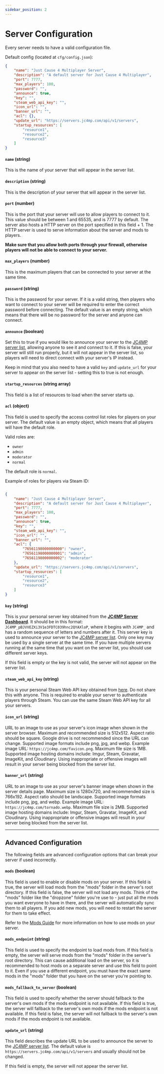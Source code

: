 ```yaml
---
sidebar_position: 2
---
```


# Server Configuration

Every server needs to have a valid configuration file.

Default config (located at `cfg/config.json`):
```json
{
    "name": "Just Cause 4 Multiplayer Server",
    "description": "A default server for Just Cause 4 Multiplayer",
    "port": 7777,
    "max_players": 100,
    "password": "",
    "announce": true,
    "key": "",
    "steam_web_api_key": "",
    "icon_url": "",
    "banner_url": "",
    "acl": {},
    "update_url": "https://servers.jc4mp.com/api/v1/servers",
    "startup_resources": [
        "resource1",
        "resource2",
        "resource3"
    ]
}
```


#### `name` (string)

This is the name of your server that will appear in the server list.

#### `description` (string)

This is the description of your server that will appear in the server list.

#### `port` (number)

This is the port that your server will use to allow players to connect to it. This value should be between 1 and 65535, and is 7777 by default. The server also hosts a HTTP server on the port specified in this field + 1. The HTTP server is used to serve information about the server and mods to players.

**Make sure that you allow both ports through your firewall, otherwise players will not be able to connect to your server.**

#### `max_players` (number)

This is the maximum players that can be connected to your server at the same time.

#### `password` (string)

This is the password for your server. If it is a valid string, then players who want to connect to your server will be required to enter the correct password before connecting. The default value is an empty string, which means that there will be no password for the server and anyone can connect.

#### `announce` (boolean)

Set this to true if you would like to announce your server to the [JC4MP server list](https://servers.jc4mp.com), allowing anyone to see it and connect to it. If this is false, your server will still run properly, but it will not appear in the server list, so players will need to direct connect with your server's IP instead.

Keep in mind that you also need to have a valid `key` and `update_url` for your server to appear on the server list - setting this to true is not enough.

#### `startup_resources` (string array)

This field is a list of resources to load when the server starts up. 


#### `acl` (object)

This field is used to specify the access control list roles for players on your server. The default value is an empty object, which means that all players will have the default role.

Valid roles are:

- `owner`
- `admin`
- `moderator`
- `normal`

The default role is `normal`.

Example of roles for players via Steam ID:

```json

{
    "name": "Just Cause 4 Multiplayer Server",
    "description": "A default server for Just Cause 4 Multiplayer",
    "port": 7777,
    "max_players": 100,
    "password": "",
    "announce": true,
    "key": "",
    "steam_web_api_key": "",
    "icon_url": "",
    "banner_url": "",
    "acl": {
        "76561198000000000": "owner",
        "76561198000000001": "admin",
        "76561198000000002": "moderator"
    },
    "update_url": "https://servers.jc4mp.com/api/v1/servers",
    "startup_resources": [
        "resource1",
        "resource2",
        "resource3"
    ]
}
```


#### `key` (string)

This is your personal server key obtained from the **[JC4MP Server Dashboard](https://servers.jc4mp.com/dashboard)**. It should be in this format: `JC4MP_pBJVVEZXi3V1e3FDTC039hnc2QYAXloP`, where it begins with `JC4MP_` and has a random sequence of letters and numbers after it. This server key is used to announce your server to the [JC4MP server list](https://servers.jc4mp.com/). Only one key may be used by a single server at the same time. If you have multiple servers running at the same time that you want on the server list, you should use different server keys.

If this field is empty or the key is not valid, the server will not appear on the server list.

#### `steam_web_api_key` (string)

This is your personal Steam Web API key obtained from [here](https://steamcommunity.com/dev/apikey). Do not share this with anyone. This is required to enable your server to authenticate players through Steam. You can use the same Steam Web API key for all your servers.

#### `icon_url` (string)

URL to an image to use as your server's icon image when shown in the server browser. Maximum and recommended size is 512x512. Aspect ratio should be square. Google drive is not recommended since the URL can change. Supported image formats include png, jpg, and webp. Example image URL: `https://jc4mp.com/favicon.png`. Maximum file size is 1MB. Supported image hosting domains include: Imgur, Steam, Gravatar, ImageKit, and Cloudinary. Using inappropriate or offensive images will result in your server being blocked from the server list.

#### `banner_url` (string)

URL to an image to use as your server's banner image when shown in the server details page. Maximum size is 1280x720, and recommended size is 766x192. Aspect ratio should be landscape. Supported image formats include png, jpg, and webp. Example image URL: `https://jc4mp.com/tornado.webp`. Maximum file size is 2MB. Supported image hosting domains include: Imgur, Steam, Gravatar, ImageKit, and Cloudinary. Using inappropriate or offensive images will result in your server being blocked from the server list.


---

## Advanced Configuration

The following fields are advanced configuration options that can break your server if used incorrectly.

#### `mods` (boolean)

This field is used to enable or disable mods on your server. If this field is true, the server will load mods from the "mods" folder in the server's root directory. If this field is false, the server will not load any mods. Think of the "mods" folder like the "dropzone" folder you're use to - just put all the mods you want everyone to have in there, and the server will automatically sync them to all players. If you add new mods, you will need to restart the server for them to take effect.

Refer to the [Mods Guide](/mods/overview) for more information on how to use mods on your server.

#### `mods_endpoint` (string)

This field is used to specify the endpoint to load mods from. If this field is empty, the server will serve mods from the "mods" folder in the server's root directory. This can cause additional load on the server, so it is recommended to host mods on a separate server and use this field to point to it. Even if you use a different endpoint, you must have the exact same mods in the "mods" folder that you have on the server you're pointing to.

#### `mods_fallback_to_server` (boolean)

This field is used to specify whether the server should fallback to the server's own mods if the mods endpoint is not available. If this field is true, the server will fallback to the server's own mods if the mods endpoint is not available. If this field is false, the server will not fallback to the server's own mods if the mods endpoint is not available.

#### `update_url` (string)

This field describes the update URL to be used to announce the server to the [JC4MP server list](https://servers.jc4mp.com/). The default value is `https://servers.jc4mp.com/api/v1/servers` and usually should not be changed.

If this field is empty, the server will not appear the server list.
